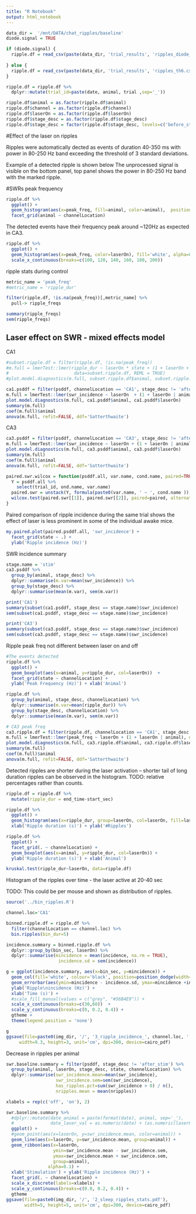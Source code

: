 ```yaml
---
title: "R Notebook"
output: html_notebook
---
```


```r
data_dir =  '/mnt/DATA/chat_ripples/baseline'
diode.signal = TRUE
```

```r
if (diode.signal) {
  ripple.df = read_csv(paste(data_dir, 'trial_results', 'ripples_diode_th6.csv', sep='/'))
  
} else {
  ripple.df = read_csv(paste(data_dir, 'trial_results', 'ripples_th6.csv', sep='/'))
}

ripple.df = ripple.df %>%
  dplyr::mutate(trial_id=paste(date, animal, trial ,sep='_'))

ripple.df$animal = as.factor(ripple.df$animal)
ripple.df$channel = as.factor(ripple.df$channel)
ripple.df$laserOn = as.factor(ripple.df$laserOn)
ripple.df$stage_desc = as.factor(ripple.df$stage_desc)
ripple.df$stage_desc = factor(ripple.df$stage_desc, levels=c('before_stim','stim','after_stim'))
```

#Effect of the laser on ripples

Ripples were automatically dected as events of duration 40-350 ms with power in 80-250 Hz band exceeding the threshold of 3 standard deviations.

Example of a detected ripple is shown below
The unprocessed signal is visible on the bottom panel, top panel shows the power in 80-250 Hz band with the marked ripple.


#SWRs peak frequency 
```r
ripple.df %>%
  ggplot() +
  geom_histogram(aes(x=peak_freq, fill=animal, color=animal),  position='identity',alpha=0.2) + 
  facet_grid(animal ~ channelLocation)

```

The detected events have their frequency peak around ~120Hz as expected in CA3.

```r
ripple.df %>%
  ggplot() +
  geom_histogram(aes(x=peak_freq, color=laserOn), fill='white', alpha=0.4) +
  scale_x_continuous(breaks=c(100, 120, 140, 160, 180, 200))

```

ripple stats during control
```r
metric_name = 'peak_freq'
#metric_name = 'ripple_dur'

filter(ripple.df, !is.na(peak_freq))[,metric_name] %>% 
  pull-> ripple_freqs

summary(ripple_freqs)
sem(ripple_freqs)
```
## Laser effect on SWR - mixed effects model
CA1
```r
#subset.ripple.df = filter(ripple.df, !is.na(peak_freq))
#m.full = lmerTest::lmer(ripple_dur ~ laserOn * state + (1 + laserOn + state | animal), 
#                         data=subset.ripple.df, REML = TRUE) 
#plot.model.diagnostics(m.full, subset.ripple.df$animal, subset.ripple.df$state)

ca1.psddf = filter(psddf, channelLocation == 'CA1', stage_desc != 'after_stim')
m.full = lmerTest::lmer(swr_incidence ~ laserOn  + (1 + laserOn | animal), data=ca1.psddf, REML = TRUE) 
plot.model.diagnostics(m.full, ca1.psddf$animal, ca1.psddf$laserOn)
summary(m.full)
coef(m.full)$animal
anova(m.full, refit=FALSE, ddf='Satterthwaite')
```

CA3
```r
ca3.psddf = filter(psddf, channelLocation == 'CA3', stage_desc != 'after_stim')
m.full = lmerTest::lmer(swr_incidence ~ laserOn + (1 + laserOn | animal), data=ca3.psddf, REML = TRUE) 
plot.model.diagnostics(m.full, ca3.psddf$animal, ca3.psddf$laserOn)
summary(m.full)
coef(m.full)$animal
anova(m.full, refit=FALSE, ddf='Satterthwaite')
```



```r
paired.swr.wilcox = function(psddf.all, var.name, cond.name, paired=TRUE) {
  Y = psddf.all %>%
    select(trial_id, ond.name, var.name)
  paired.swr = unstack(Y, formula(paste0(var.name, ' ~ ', cond.name )))
  wilcox.test(paired.swr[[1]], paired.swr[[2]], paired=paired, alternative='greater')
}
```



Paired comparison of ripple incidence during the same trial shows the effect of laser is less prominent in some of the individual awake mice.

```r
my.paired.plot(paired.psddf.all, 'swr_incidence') +
  facet_grid(state ~ .) +
  ylab('Ripple incidence (Hz)')
```
SWR incidence summary
```r
stage.name = 'stim'
ca3.psddf %>%
  group_by(animal, stage_desc) %>%
  dplyr::summarise(m.var=mean(swr_incidence)) %>%
  group_by(stage_desc) %>%
  dplyr::summarise(mean(m.var), sem(m.var))

print('CA1')
summary(subset(ca1.psddf, stage_desc == stage.name)$swr_incidence) 
sem(subset(ca1.psddf, stage_desc == stage.name)$swr_incidence) 

print('CA3')
summary(subset(ca3.psddf, stage_desc == stage.name)$swr_incidence) 
sem(subset(ca3.psddf, stage_desc == stage.name)$swr_incidence) 
```


Ripple peak freq not different between laser on and off

```r
#The events detected
ripple.df %>%
  ggplot() +
  geom_boxplot(aes(x=animal, y=ripple_dur, col=laserOn))  +
  facet_grid(state ~ channelLocation) +
  ylab('Peak Frequency (Hz)') + xlab('Animal')

ripple.df %>%
  group_by(animal, stage_desc, channelLocation) %>%
  dplyr::summarise(m.var=mean(ripple_dur)) %>%
  group_by(stage_desc, channelLocation) %>%
  dplyr::summarise(mean(m.var), sem(m.var))
```

```r
# CA3 peak freq
ca3.ripple.df = filter(ripple.df, channelLocation == 'CA1', stage_desc != 'after_stim')
m.full = lmerTest::lmer(peak_freq ~ laserOn + (1 + laserOn | animal), data=ca3.ripple.df, REML = TRUE) 
plot.model.diagnostics(m.full, ca3.ripple.df$animal, ca3.ripple.df$laserOn)
summary(m.full)
coef(m.full)$animal
anova(m.full, refit=FALSE, ddf='Satterthwaite')
```

Detected ripples are shorter during the laser activation -- shorter tail of long duration ripples can be observed in the histogram.
TODO: relative percentages rather than counts.

```r
ripple.df = ripple.df %>%
  mutate(ripple_dur = end_time-start_sec)

ripple.df %>%
  ggplot() +
  geom_histogram(aes(x=ripple_dur, group=laserOn, col=laserOn, fill=laserOn), alpha=0.5) +
  xlab('Ripple duration (s)') + ylab('#Ripples')

ripple.df %>%
  ggplot() +
  facet_grid(. ~ channelLocation) +
  geom_boxplot(aes(x=animal, y=ripple_dur, col=laserOn)) +
  ylab('Ripple duration (s)') + xlab('Animal')

kruskal.test(ripple_dur~laserOn, data=ripple.df)
```


Histogram of the ripples over time - the laser active at 20-40 sec


TODO: This could be per mouse and shown as distribution of ripples.
```r
source('../bin_ripples.R')

channel.loc='CA1'

binned.ripple.df = ripple.df %>% 
  filter(channelLocation == channel.loc) %>%
  bin.ripples(bin_dur=5)

incidence.summary = binned.ripple.df %>%
  dplyr::group_by(bin_sec, laserOn) %>%
  dplyr::summarise(mincidence = mean(incidence, na.rm = TRUE),
                    incidence.sd = sem(incidence))

g = ggplot(incidence.summary, aes(x=bin_sec, y=mincidence)) +
  geom_col(fill='white', colour='black', position=position_dodge(width=-2.5)) +
  geom_errorbar(aes(ymin=mincidence - incidence.sd, ymax=mincidence +incidence.sd), width=1.2) +
  ylab('Ripple\nincidence (Hz)') +
  xlab('Time (s)') +
  #scale_fill_manual(values = c("grey", "#56B4E9")) +
  scale_x_continuous(breaks=c(30,60))  +
  scale_y_continuous(breaks=c(0, 0.2, 0.4)) +
  gtheme +
  theme(legend.position = 'none') 

g
ggsave(file=paste0(img_dir, '/', '3_ripple_incidence_', channel.loc, '.pdf'), 
     width=9.3, height=3, unit='cm', dpi=300, device=cairo_pdf)
```

Decrease in ripples per animal
```r
swr.baseline.summary = filter(psddf, stage_desc != 'after_stim') %>%
  group_by(animal, laserOn, stage_desc, state, channelLocation) %>% 
  dplyr::summarise(swr_incidence.mean=mean(swr_incidence),
                   swr_incidence.sem=sem(swr_incidence),
                   has_ripples.pct=sum(swr_incidence > 0) / n(),
                   nripples.mean = mean(nripples)) 

xlabels = rep(c('off', 'on'), 2)

swr.baseline.summary %>%
  #dplyr::mutate(date_animal = paste(format(date), animal, sep='_'),
  #              date_laser_val = as.numeric(date) + (as.numeric(laserOn) - 1) * 0.5 - 0.25) %>% 
  ggplot() +
  #geom_point(aes(x=laserOn, y=swr_incidence.mean, color=animal)) +
  geom_line(aes(x=laserOn, y=swr_incidence.mean, group=animal)) +
  geom_ribbon(aes(x=laserOn, 
                  ymin=swr_incidence.mean - swr_incidence.sem, 
                  ymax=swr_incidence.mean + swr_incidence.sem,
                  group=animal), 
                alpha=0.1) +
  xlab('Stimulation') + ylab('Ripple incidence (Hz)') +
  facet_grid(. ~ channelLocation) +
  scale_x_discrete(labels=xlabels) +
  scale_y_continuous(breaks=c(0.0, 0.2, 0.4)) +
  gtheme
ggsave(file=paste0(img_dir, '/', '2_sleep_ripples_stats.pdf'), 
       width=5, height=5, unit='cm', dpi=300, device=cairo_pdf)
```




